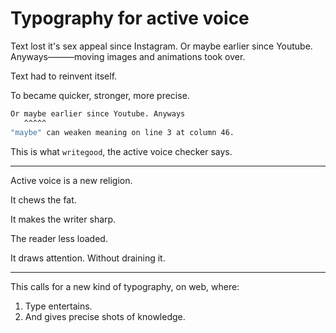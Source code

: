 # Typography for active voice

Text lost it's sex appeal since Instagram. Or maybe earlier since Youtube. Anyways&mdash;&mdash;&mdash;moving images and animations took over.

Text had to reinvent itself.

To became quicker, stronger, more precise.

```sh
Or maybe earlier since Youtube. Anyways
   ^^^^^
"maybe" can weaken meaning on line 3 at column 46.
```

This is what `writegood`, the active voice checker says.

---

Active voice is a new religion.

It chews the fat.

It makes the writer sharp.

The reader less loaded.

It draws attention. Without draining it.

---

This calls for a new kind of typography, on web, where:

1. Type entertains.
2. And gives precise shots of knowledge.
